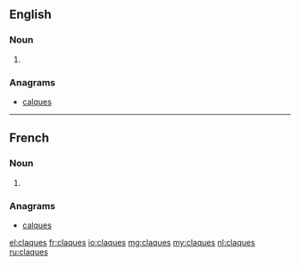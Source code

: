 ==English==

===Noun===
{{head|en|plural}}

# {{plural of|claque|lang=en}}

===Anagrams===
* [[calques#English|calques]]

----

==French==

===Noun===
{{head|fr|plural|g=?}}

# {{plural of|claque|lang=fr}}

===Anagrams===
* [[calques#French|calques]]

[[el:claques]]
[[fr:claques]]
[[io:claques]]
[[mg:claques]]
[[my:claques]]
[[nl:claques]]
[[ru:claques]]